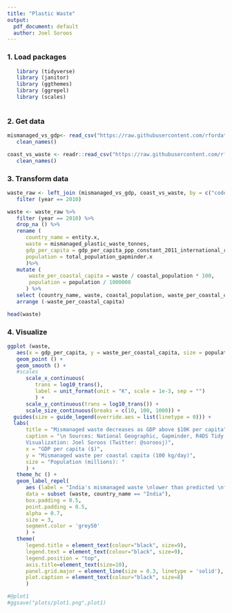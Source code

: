 ```yaml
---
title: "Plastic Waste"
output:
  pdf_document: default
  author: Joel Soroos
---
```


### 1. Load packages
```r

   library (tidyverse)
   library (janitor)
   library (ggthemes)
   library (ggrepel)
   library (scales)
   
```


### 2. Get data
```r

mismanaged_vs_gdp<- read_csv("https://raw.githubusercontent.com/rfordatascience/tidytuesday/master/data/2019/2019-05-21/per-capita-mismanaged-plastic-waste-vs-gdp-per-capita.csv") %>%
   clean_names()

coast_vs_waste <- readr::read_csv("https://raw.githubusercontent.com/rfordatascience/tidytuesday/master/data/2019/2019-05-21/coastal-population-vs-mismanaged-plastic.csv") %>%
   clean_names()

```


### 3. Transform data
```r

waste_raw <- left_join (mismanaged_vs_gdp, coast_vs_waste, by = c("code", "year")) %>%
   filter (year == 2010)

waste <- waste_raw %>%
   filter (year == 2010) %>%
   drop_na () %>%
   rename (
      country_name = entity.x,
      waste = mismanaged_plastic_waste_tonnes,
      gdp_per_capita = gdp_per_capita_ppp_constant_2011_international_rate,
      population = total_population_gapminder.x
      )%>%
   mutate (
       waste_per_coastal_capita = waste / coastal_population * 100,
       population = population / 1000000
      ) %>%
   select (country_name, waste, coastal_population, waste_per_coastal_capita,  gdp_per_capita, population) %>%
   arrange (-waste_per_coastal_capita)

head(waste)

```


### 4. Visualize
```r

ggplot (waste,
   aes(x = gdp_per_capita, y = waste_per_coastal_capita, size = population)) +
   geom_point () +
   geom_smooth () +
   #scales
      scale_x_continuous(
         trans = log10_trans(),
         label = unit_format(unit = "K", scale = 1e-3, sep = "")
         ) +
      scale_y_continuous(trans = log10_trans()) +
      scale_size_continuous(breaks = c(10, 100, 1000)) +
  guides(size = guide_legend(override.aes = list(linetype = 0))) +
  labs(
      title = "Mismanaged waste decreases as GDP above $10K per capita",
      caption = "\n Sources: National Geographic, Gapminder, R4DS Tidy Tuesday
      Visualization: Joel Soroos (Twitter: @soroosj)",
      x = "GDP per capita ($)",
      y = "Mismanaged waste per coastal capita (100 kg/day)",
      size = "Population (millions): "
      ) +
   theme_hc () +
   geom_label_repel(
      aes (label = "India's mismanaged waste \nlower than predicted \nfor its per capita GDP"),
      data = subset (waste, country_name == "India"),
      box.padding = 0.5, 
      point.padding = 0.5,
      alpha = 0.7,
      size = 3,
      segment.color = 'grey50'
      ) +
   theme(
      legend.title = element_text(colour="black", size=9),
      legend.text = element_text(colour="black", size=9),
      legend.position = "top",
      axis.title=element_text(size=10),
      panel.grid.major = element_line(size = 0.3, linetype = 'solid'),
      plot.caption = element_text(colour="black", size=8)
      )

#@plot1
#ggsave("plots/plot1.png",plot1)

```
